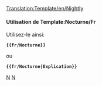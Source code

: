 <noinclude>[[Translation:Template/en/Nightly]]</noinclude><noinclude>

</noinclude>
{{fr/Fenêtre de message| type  = annonce
| image = en/NightlyIcon.png
| texte = <strong>Constructions de nuit</strong><br />Les fonctionnalités mentionnées dans cette section ne sont actuellement disponibles que dans les versions non en production, comme les [[fr/Archive/Community/Construction de nuit|constructions de nuit]], les bêtas ou les versions candidates. {{{1|}}}
}}
<noinclude>

====Utilisation de Template:Nocturne/Fr====
Utilisez-le ainsi:

 '''<nowiki>{{fr/Nocturne}}</nowiki>'''

ou

 '''<nowiki>{{fr/Nocturne|Explication}}</nowiki>'''

[[Category:fr/Modèles|N]][[Category:fr/Infobox|N]]</noinclude>